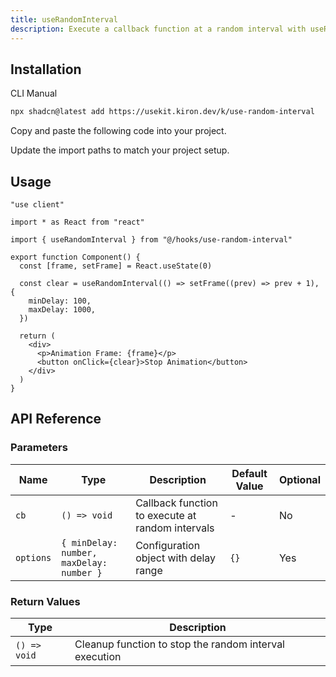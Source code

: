 ```yaml
---
title: useRandomInterval
description: Execute a callback function at a random interval with useRandomInterval.
---
```


## Installation

<Tabs defaultValue="cli">

<TabsList>
  <TabsTrigger value="cli">CLI</TabsTrigger>
  <TabsTrigger value="manual">Manual</TabsTrigger>
</TabsList>

<TabsContent value="cli">

```bash
npx shadcn@latest add https://usekit.kiron.dev/k/use-random-interval
```

</TabsContent>

<TabsContent value="manual">

<Steps>

<Step>Copy and paste the following code into your project.</Step>

<ComponentSource name="use-random-interval" />

<Step>Update the import paths to match your project setup.</Step>

</Steps>

</TabsContent>

</Tabs>

## Usage

```tsx {5, 10-13}
"use client"

import * as React from "react"

import { useRandomInterval } from "@/hooks/use-random-interval"

export function Component() {
  const [frame, setFrame] = React.useState(0)

  const clear = useRandomInterval(() => setFrame((prev) => prev + 1), {
    minDelay: 100,
    maxDelay: 1000,
  })

  return (
    <div>
      <p>Animation Frame: {frame}</p>
      <button onClick={clear}>Stop Animation</button>
    </div>
  )
}
```

## API Reference

### Parameters

| Name      | Type                                     | Description                                      | Default Value | Optional |
| --------- | ---------------------------------------- | ------------------------------------------------ | ------------- | -------- |
| `cb`      | `() => void`                             | Callback function to execute at random intervals | -             | No       |
| `options` | `{ minDelay: number, maxDelay: number }` | Configuration object with delay range            | `{}`          | Yes      |

### Return Values

| Type         | Description                                            |
| ------------ | ------------------------------------------------------ |
| `() => void` | Cleanup function to stop the random interval execution |
